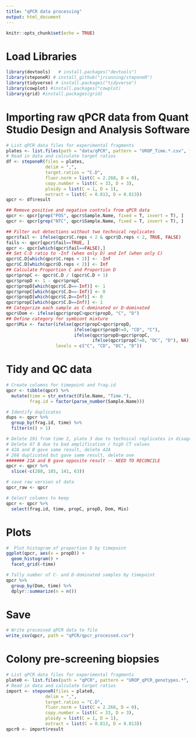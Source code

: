 ```yaml
---
title: "qPCR data processing"
output: html_document
---
```

```r
knitr::opts_chunk$set(echo = TRUE)
```

# Load Libraries 
```r
library(devtools)   # install.packages("devtools")
library(steponeR) # install_github("jrcunning/steponeR")
library(tidyverse) # install.packages("tidyverse")
library(cowplot) #install.packages("cowplot)
library(grid) #install.packages(grid)
```


# Importing raw qPCR data from Quant Studio Design and Analysis Software 
```r
# List qPCR data files for experimental fragments
plates <- list.files(path = "data/qPCR", pattern = "UROP_Time.*.csv", full.names = TRUE)
# Read in data and calculate target ratios
df <- steponeR(files = plates, 
               delim = ",", 
               target.ratios = "C.D", 
               fluor.norm = list(C = 2.268, D = 0),
               copy.number = list(C = 33, D = 3),
               ploidy = list(C = 1, D = 1),
               extract = list(C = 0.813, D = 0.813))
qpcr <- df$result

## Remove positive and negative controls from qPCR data
qpcr <- qpcr[grep("POS", qpcr$Sample.Name, fixed = T, invert = T), ]
qpcr <- qpcr[grep("NTC", qpcr$Sample.Name, fixed = T, invert = T), ]

## Filter out detections without two technical replicates
qpcr$fail <- ifelse(qpcr$C.reps < 2 & qpcr$D.reps < 2, TRUE, FALSE)
fails <- qpcr[qpcr$fail==TRUE, ]
qpcr <- qpcr[which(qpcr$fail==FALSE),]
## Set C:D ratio to -Inf (when only D) and Inf (when only C)
qpcr$C.D[which(qpcr$C.reps < 2)] <- -Inf
qpcr$C.D[which(qpcr$D.reps < 2)] <- Inf
## Calculate Proportion C and Proportion D
qpcr$propC <- qpcr$C.D / (qpcr$C.D + 1)
qpcr$propD <- 1 - qpcr$propC
qpcr$propD[which(qpcr$C.D==-Inf)] <- 1
qpcr$propC[which(qpcr$C.D==-Inf)] <- 0
qpcr$propD[which(qpcr$C.D==Inf)] <- 0
qpcr$propC[which(qpcr$C.D==Inf)] <- 1
## Categorize each sample as C-dominated or D-dominated
qpcr$Dom <- ifelse(qpcr$propC>qpcr$propD, "C", "D")
## Define category for symbiont mixture
qpcr$Mix <- factor(ifelse(qpcr$propC>qpcr$propD, 
                          ifelse(qpcr$propD!=0, "CD", "C"), 
                          ifelse(qpcr$propD>qpcr$propC, 
                                 ifelse(qpcr$propC!=0, "DC", "D"), NA)), 
                   levels = c("C", "CD", "DC", "D"))
```

# Tidy and QC data
```r
# Create columns for timepoint and frag.id
qpcr <- tibble(qpcr) %>%
  mutate(time = str_extract(File.Name, "Time."),
         frag.id = factor(parse_number(Sample.Name)))

# Identify duplicates
dups <- qpcr %>%
  group_by(frag.id, time) %>%
  filter(n() > 1)

# Delete 191 from time 2, plate 3 due to technical replicates in disagreement
# Delete 67 B due to bad amplification / high CT values
# 42A and B gave same result, delete 42A
# 268 duplicated but gave same result, delete one
####### 21A and B gave opposite result -- NEED TO RECONCILE 
qpcr <- qpcr %>%
  slice(-c(288, 185, 141, 63))

# save raw version of data
qpcr_raw <- qpcr

# Select columns to keep
qpcr <- qpcr %>%
  select(frag.id, time, propC, propD, Dom, Mix)
```

# Plots
```r
#  Plot histogram of proportion D by timepoint
ggplot(qpcr, aes(x = propD)) +
  geom_histogram() +
  facet_grid(~time)

# Tally number of C- and D-dominated samples by timepoint
qpcr %>%
  group_by(Dom, time) %>%
  dplyr::summarize(n = n())
```

# Save
```r
# Write processed qPCR data to file
write_csv(qpcr, path = "qPCR/qpcr_processed.csv")
```


# Colony pre-screening biopsies
```r
# List qPCR data files for experimental fragments
plate0 <- list.files(path = "qPCR", pattern = "UROP_qPCR_genotypes.*", full.names = TRUE)
# Read in data and calculate target ratios
import <- steponeR(files = plate0, 
               delim = ",", 
               target.ratios = "C.D", 
               fluor.norm = list(C = 2.268, D = 0),
               copy.number = list(C = 33, D = 3),
               ploidy = list(C = 1, D = 1),
               extract = list(C = 0.813, D = 0.813))
qpcr0 <- import$result
```


